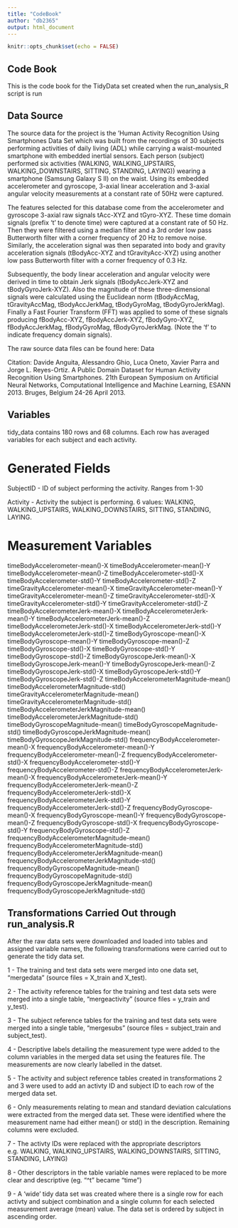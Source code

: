 ```yaml
---
title: "CodeBook"
author: "db2365"
output: html_document
---
```


```r
knitr::opts_chunk$set(echo = FALSE)
```

## Code Book

This is the code book for the TidyData set created when the run_analysis_R script is run

## Data Source

The source data for the project is the 'Human Activity Recognition Using Smartphones Data Set which was built from the recordings of 30 subjects performing activities of daily living (ADL) while carrying a waist-mounted smartphone with embedded inertial sensors. Each person (subject) performed six activities (WALKING, WALKING_UPSTAIRS, WALKING_DOWNSTAIRS, SITTING, STANDING, LAYING)) wearing a smartphone (Samsung Galaxy S II) on the waist. Using its embedded accelerometer and gyroscope, 3-axial linear acceleration and 3-axial angular velocity measurements at a constant rate of 50Hz were captured.

The features selected for this database come from the accelerometer and gyroscope 3-axial raw signals tAcc-XYZ and tGyro-XYZ. These time domain signals (prefix 't' to denote time) were captured at a constant rate of 50 Hz. Then they were filtered using a median filter and a 3rd order low pass Butterworth filter with a corner frequency of 20 Hz to remove noise. Similarly, the acceleration signal was then separated into body and gravity acceleration signals (tBodyAcc-XYZ and tGravityAcc-XYZ) using another low pass Butterworth filter with a corner frequency of 0.3 Hz.

Subsequently, the body linear acceleration and angular velocity were derived in time to obtain Jerk signals (tBodyAccJerk-XYZ and tBodyGyroJerk-XYZ). Also the magnitude of these three-dimensional signals were calculated using the Euclidean norm (tBodyAccMag, tGravityAccMag, tBodyAccJerkMag, tBodyGyroMag, tBodyGyroJerkMag). Finally a Fast Fourier Transform (FFT) was applied to some of these signals producing fBodyAcc-XYZ, fBodyAccJerk-XYZ, fBodyGyro-XYZ, fBodyAccJerkMag, fBodyGyroMag, fBodyGyroJerkMag. (Note the 'f' to indicate frequency domain signals).

The raw source data files can be found here: Data

Citation: Davide Anguita, Alessandro Ghio, Luca Oneto, Xavier Parra and Jorge L. Reyes-Ortiz. A Public Domain Dataset for Human Activity Recognition Using Smartphones. 21th European Symposium on Artificial Neural Networks, Computational Intelligence and Machine Learning, ESANN 2013. Bruges, Belgium 24-26 April 2013.

## Variables

tidy_data contains 180 rows and 68 columns. Each row has averaged variables for each subject and each activity.

# Generated Fields

   SubjectID - ID of subject performing the activity. Ranges from 1-30

   Activity - Activity the subject is performing. 6 values: WALKING,
   WALKING_UPSTAIRS, WALKING_DOWNSTAIRS, SITTING, STANDING, LAYING.
   
# Measurement Variables

   timeBodyAccelerometer-mean()-X 
   timeBodyAccelerometer-mean()-Y 
   timeBodyAccelerometer-mean()-Z 
   timeBodyAccelerometer-std()-X 
   timeBodyAccelerometer-std()-Y 
   timeBodyAccelerometer-std()-Z 
   timeGravityAccelerometer-mean()-X 
   timeGravityAccelerometer-mean()-Y 
   timeGravityAccelerometer-mean()-Z 
   timeGravityAccelerometer-std()-X 
   timeGravityAccelerometer-std()-Y 
   timeGravityAccelerometer-std()-Z 
   timeBodyAccelerometerJerk-mean()-X 
   timeBodyAccelerometerJerk-mean()-Y 
   timeBodyAccelerometerJerk-mean()-Z 
   timeBodyAccelerometerJerk-std()-X 
   timeBodyAccelerometerJerk-std()-Y 
   timeBodyAccelerometerJerk-std()-Z 
   timeBodyGyroscope-mean()-X 
   timeBodyGyroscope-mean()-Y 
   timeBodyGyroscope-mean()-Z 
   timeBodyGyroscope-std()-X 
   timeBodyGyroscope-std()-Y 
   timeBodyGyroscope-std()-Z 
   timeBodyGyroscopeJerk-mean()-X 
   timeBodyGyroscopeJerk-mean()-Y 
   timeBodyGyroscopeJerk-mean()-Z 
   timeBodyGyroscopeJerk-std()-X 
   timeBodyGyroscopeJerk-std()-Y 
   timeBodyGyroscopeJerk-std()-Z 
   timeBodyAccelerometerMagnitude-mean() 
   timeBodyAccelerometerMagnitude-std() 
   timeGravityAccelerometerMagnitude-mean() 
   timeGravityAccelerometerMagnitude-std() 
   timeBodyAccelerometerJerkMagnitude-mean() 
   timeBodyAccelerometerJerkMagnitude-std() 
   timeBodyGyroscopeMagnitude-mean() 
   timeBodyGyroscopeMagnitude-std() 
   timeBodyGyroscopeJerkMagnitude-mean() 
   timeBodyGyroscopeJerkMagnitude-std() 
   frequencyBodyAccelerometer-mean()-X 
   frequencyBodyAccelerometer-mean()-Y 
   frequencyBodyAccelerometer-mean()-Z 
   frequencyBodyAccelerometer-std()-X 
   frequencyBodyAccelerometer-std()-Y 
   frequencyBodyAccelerometer-std()-Z 
   frequencyBodyAccelerometerJerk-mean()-X 
   frequencyBodyAccelerometerJerk-mean()-Y 
   frequencyBodyAccelerometerJerk-mean()-Z 
   frequencyBodyAccelerometerJerk-std()-X 
   frequencyBodyAccelerometerJerk-std()-Y 
   frequencyBodyAccelerometerJerk-std()-Z 
   frequencyBodyGyroscope-mean()-X 
   frequencyBodyGyroscope-mean()-Y 
   frequencyBodyGyroscope-mean()-Z 
   frequencyBodyGyroscope-std()-X 
   frequencyBodyGyroscope-std()-Y 
   frequencyBodyGyroscope-std()-Z 
   frequencyBodyAccelerometerMagnitude-mean() 
   frequencyBodyAccelerometerMagnitude-std() 
   frequencyBodyAccelerometerJerkMagnitude-mean() 
   frequencyBodyAccelerometerJerkMagnitude-std() 
   frequencyBodyGyroscopeMagnitude-mean() 
   frequencyBodyGyroscopeMagnitude-std() 
   frequencyBodyGyroscopeJerkMagnitude-mean() 
   frequencyBodyGyroscopeJerkMagnitude-std()

## Transformations Carried Out through run_analysis.R

After the raw data sets were downloaded and loaded into tables and assigned variable names, the following transformations were carried out to generate the tidy data set.

1 - The training and test data sets were merged into one data set, "mergedata" (source files = X_train and X_test).

2 - The activity reference tables for the training and test data sets were merged into a single table, "mergeactivity" (source files = y_train and y_test).

3 - The subject reference tables for the training and test data sets were merged into a single table, "mergesubs" (source files = subject_train and subject_test).

4 - Descriptive labels detailing the measurement type were added to the column variables in the merged data set using the features file. The measurements are now clearly labelled in the datset.

5 - The activity and subject reference tables created in transformations 2 and 3 were used to add an activty ID and subject ID to each row of the merged data set.

6 - Only measurements relating to mean and standard deviation calculations were extracted from the merged data set. These were identified where the measurement name had either mean() or std() in the description. Remaining columns were excluded.

7 - The activty IDs were replaced with the appropriate descriptors e.g. WALKING, WALKING_UPSTAIRS, WALKING_DOWNSTAIRS, SITTING, STANDING, LAYING)

8 - Other descriptors in the table variable names were replaced to be more clear and descriptive (eg. "^t" became "time")

9 - A 'wide' tidy data set was created where there is a single row for each activty and subject combination and a single column for each selected measurement average (mean) value. The data set is ordered by subject in ascending order.


